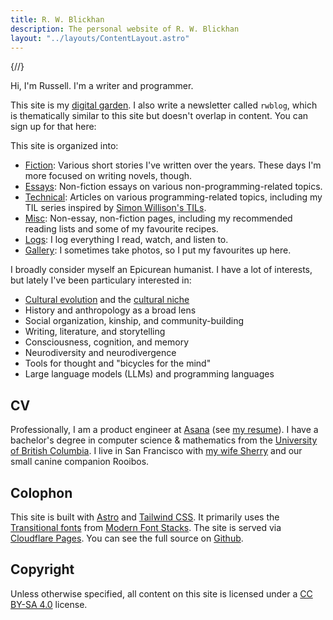 ```yaml
---
title: R. W. Blickhan
description: The personal website of R. W. Blickhan
layout: "../layouts/ContentLayout.astro"
---
```


{/*<!-- markdownlint-disable no-inline-html -->*/}

Hi, I'm Russell. I'm a writer and programmer.

This site is my [digital garden](https://rwblickhan.org/misc/pattern-language/#digital-garden).
I also write a newsletter called `rwblog`, which is thematically similar to this site but doesn't overlap in content.
You can sign up for that here:


<Email />

This site is organized into:

- [Fiction](https://rwblickhan.org/fiction/): Various short stories I've written over the years. These days I'm more focused on writing novels, though.
- [Essays](https://rwblickhan.org/essays/): Non-fiction essays on various non-programming-related topics.
- [Technical](https://rwblickhan.org/technical/): Articles on various programming-related topics, including my TIL series inspired by [Simon Willison's TILs](https://til.simonwillison.net).
- [Misc](https://rwblickhan.org/misc/): Non-essay, non-fiction pages, including my recommended reading lists and some of my favourite recipes.
- [Logs](https://rwblickhan.org/logs): I log everything I read, watch, and listen to.
- [Gallery](https://rwblickhan.org/gallery/): I sometimes take photos, so I put my favourites up here.

I broadly consider myself an Epicurean humanist.
I have a lot of interests, but lately I've been particulary interested in:

- [Cultural evolution](https://rwblickhan.org/misc/pattern-language/#cultural-evolution) and the [cultural niche](https://rwblickhan.org/misc/pattern-language/#cultural-niche)
- History and anthropology as a broad lens
- Social organization, kinship, and community-building
- Writing, literature, and storytelling
- Consciousness, cognition, and memory
- Neurodiversity and neurodivergence
- Tools for thought and "bicycles for the mind"
- Large language models (LLMs) and programming languages

## CV

Professionally, I am a product engineer at [Asana](https://asana.com/) (see [my resume](/resume.pdf)).
I have a bachelor's degree in computer science & mathematics from the [University of British Columbia](https://www.ubc.ca/).
I live in San Francisco with [my wife Sherry](http://sherryyuan.me) and our small canine companion Rooibos.

## Colophon

This site is built with [Astro](https://astro.build) and [Tailwind CSS](https://tailwindcss.com).
It primarily uses the [Transitional fonts](https://github.com/system-fonts/modern-font-stacks#transitional) from [Modern Font Stacks](https://modernfontstacks.com).
The site is served via [Cloudflare Pages](https://pages.cloudflare.com).
You can see the full source on [Github](https://github.com/rwblickhan/astro-rwblickhan.org).

## Copyright

Unless otherwise specified, all content on this site is licensed under a [CC BY-SA 4.0](https://creativecommons.org/licenses/by-sa/4.0/) license.

